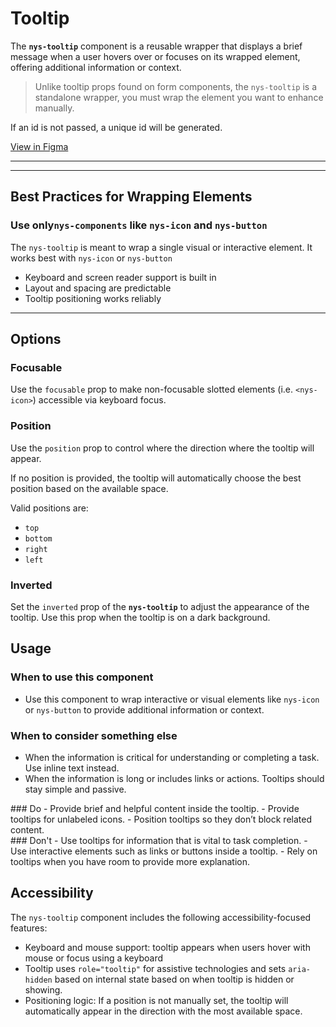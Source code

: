 
<Meta of={NysTooltipStories} title="Components/Tooltip/Documentation" />

# Tooltip

The **`nys-tooltip`** component is a reusable wrapper that displays a brief message when a user hovers over or focuses on its wrapped element, offering additional information or context.
> Unlike tooltip props found on form components, the `nys-tooltip` is a standalone wrapper, you must wrap the element you want to enhance manually.

If an id is not passed, a unique id will be generated.

<div class="nys-grid-row nys-grid-gap-1">
  <nys-badge label="Stable" prefixIcon="code"></nys-badge>
  <nys-badge
    prefixIcon
    prefix="WCAG 2.2"
    label="AA"
    intent="success"
  ></nys-badge>
  <p className="pill pill--uikit">
    <a href="https://www.figma.com/design/U2QpuSUXRTxbgG64Fzi9bu?node-id=4298-1477" target="_blank">View in Figma</a>
  </p>
</div>

---

<Canvas of={NysTooltipStories.Basic} />

<Controls />

---

## Best Practices for Wrapping Elements

### Use only`nys-components` like `nys-icon` and `nys-button`

The `nys-tooltip` is meant to wrap a single visual or interactive element. It works best with `nys-icon` or `nys-button`
- Keyboard and screen reader support is built in
- Layout and spacing are predictable
- Tooltip positioning works reliably

---

## Options
### Focusable
Use the `focusable` prop to make non-focusable slotted elements (i.e. `<nys-icon>`) accessible via keyboard focus.
<Canvas of={NysTooltipStories.Focusable} />

### Position
Use the `position` prop to control where the direction where the tooltip will appear.
<div style={{ display: 'flex', gap: '10px', verticalAlign: 'middle', alignItems: 'center' }}>
  <nys-icon size="xl" name="info"></nys-icon> If no position is provided, the tooltip will automatically choose the best position based on the available space.
</div>

Valid positions are:
- `top`
- `bottom`
- `right`
- `left`
<Canvas of={NysTooltipStories.Position} />

### Inverted
Set the `inverted` prop of the **`nys-tooltip`** to adjust the appearance of the tooltip. Use this prop when the tooltip is on a dark background.
<Canvas of={NysTooltipStories.Inverted} />

## Usage

### When to use this component
- Use this component to wrap interactive or visual elements like `nys-icon` or `nys-button` to provide additional information or context.

### When to consider something else
- When the information is critical for understanding or completing a task. Use inline text instead.
- When the information is long or includes links or actions. Tooltips should stay simple and passive.

<div className="nys-grid-row nys-grid-gap-lg">
  <div className="nys-mobile-lg:nys-grid-col">
    <div className="usage-card usage-card--do">
      ### <nys-icon name="check_circle" color="var(--nys-color-success)" /> Do
      - Provide brief and helpful content inside the tooltip.
      - Provide tooltips for unlabeled icons.
      - Position tooltips so they don’t block related content.
    </div>
  </div>
  <div className="nys-mobile-lg:nys-grid-col">
    <div className="usage-card usage-card--dont">
      ### <nys-icon name="error" color="var(--nys-color-danger)" /> Don't
      - Use tooltips for information that is vital to task completion.
      - Use interactive elements such as links or buttons inside a tooltip.
      - Rely on tooltips when you have room to provide more explanation.
    </div>
  </div>
</div>

## Accessibility

The `nys-tooltip` component includes the following accessibility-focused features:

- Keyboard and mouse support: tooltip appears when users hover with mouse or focus using a keyboard
- Tooltip uses `role="tooltip"` for assistive technologies and sets `aria-hidden` based on internal state based on when tooltip is hidden or showing.
- Positioning logic: If a position is not manually set, the tooltip will automatically appear in the direction with the most available space.
